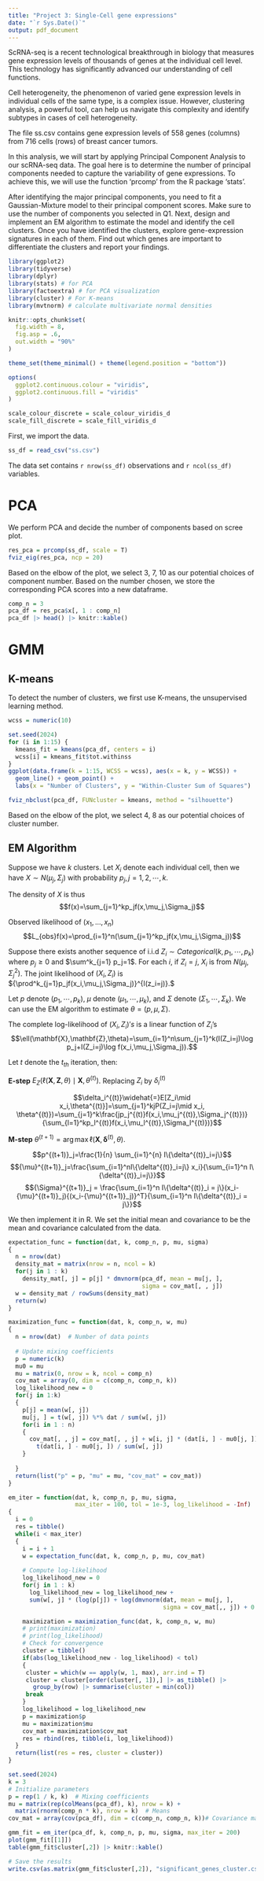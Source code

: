 ---
title: "Project 3: Single-Cell gene expressions"
date: "`r Sys.Date()`"
output: pdf_document
---

ScRNA-seq is a recent technological breakthrough in biology that measures gene expression levels of thousands of genes at the individual cell level. This technology has significantly advanced our understanding of cell functions.

Cell heterogeneity, the phenomenon of varied gene expression levels in individual cells of the same type, is a complex issue. However, clustering analysis, a powerful tool, can help us navigate this complexity and identify subtypes in cases of cell heterogeneity.

The file ss.csv contains gene expression levels of 558 genes (columns) from 716 cells (rows) of breast cancer tumors.

In this analysis, we will start by applying Principal Component Analysis to our scRNA-seq data. The goal here is to determine the number of principal components needed to capture the variability of gene expressions. To achieve this, we will use the function 'prcomp' from the R package 'stats'.

After identifying the major principal components, you need to fit a Gaussian-Mixture model to their principal component scores. Make sure to use the number of components you selected in Q1. Next, design and implement an EM algorithm to estimate the model and identify the cell clusters. Once you have identified the clusters, explore gene-expression signatures in each of them. Find out which genes are important to differentiate the clusters and report your findings.

```{r, include = F}
library(ggplot2)
library(tidyverse)
library(dplyr)
library(stats) # for PCA
library(factoextra) # for PCA visualization
library(cluster) # For K-means
library(mvtnorm) # calculate multivariate normal densities

knitr::opts_chunk$set(
  fig.width = 8,
  fig.asp = .6,
  out.width = "90%"
)

theme_set(theme_minimal() + theme(legend.position = "bottom"))

options(
  ggplot2.continuous.colour = "viridis",
  ggplot2.continuous.fill = "viridis"
)

scale_colour_discrete = scale_colour_viridis_d
scale_fill_discrete = scale_fill_viridis_d
```

First, we import the data.

```{r}
ss_df = read_csv("ss.csv")
```

The data set contains `r nrow(ss_df)` observations and `r ncol(ss_df)` variables.

# PCA

We perform PCA and decide the number of components based on scree plot.

```{r}
res_pca = prcomp(ss_df, scale = T)
fviz_eig(res_pca, ncp = 20)
```

Based on the elbow of the plot, we select 3, 7, 10 as our potential choices of component number. Based on the number chosen, we store the corresponding PCA scores into a new dataframe.

```{r}
comp_n = 3
pca_df = res_pca$x[, 1 : comp_n]
pca_df |> head() |> knitr::kable()
```

# GMM

## K-means

To detect the number of clusters, we first use K-means, the unsupervised learning method.

```{r}
wcss = numeric(10)

set.seed(2024)
for (i in 1:15) {
  kmeans_fit = kmeans(pca_df, centers = i)
  wcss[i] = kmeans_fit$tot.withinss
}
ggplot(data.frame(k = 1:15, WCSS = wcss), aes(x = k, y = WCSS)) +
  geom_line() + geom_point() +
  labs(x = "Number of Clusters", y = "Within-Cluster Sum of Squares")

fviz_nbclust(pca_df, FUNcluster = kmeans, method = "silhouette")
```

Based on the elbow of the plot, we select 4, 8 as our potential choices of cluster number.

## EM Algorithm

Suppose we have $k$ clusters. Let $X_i$ denote each individual cell, then we have $X\sim N(\mu_j,\Sigma_j)$ with probability $p_j,\,j=1,2,\cdots,k.$

The density of $X$ is thus
$$f(x)=\sum_{j=1}^kp_jf(x,\mu_j,\Sigma_j)$$

Observed likelihood of $(x_1,...,x_n)$
$$L_{obs}f(x)=\prod_{i=1}^n(\sum_{j=1}^kp_jf(x,\mu_j,\Sigma_j))$$

Suppose there exists another sequence of i.i.d $Z_i\sim Categorical(k,p_1,\cdots,p_k)$ where $p_j\geq 0$ and $\sum^k_{j=1} p_j=1$. For each $i$, if $Z_{i}=j$, $X_i$ is from $N(\mu_j,\Sigma_j^2)$. The joint likelihood of $(X_i,\,Z_i)$ is ${\prod^k_{j=1}p_jf(x_i,\mu_j,\Sigma_j)}^{I(z_i=j)}.$

Let $p$ denote $(p_1,\cdots,p_k)$, $\mu$ denote $(\mu_1,\cdots,\mu_k)$, and $\Sigma$ denote $(\Sigma_1,\cdots,\Sigma_k)$. We can use the EM algorithm to estimate $\theta=(p,\mu,\Sigma)$.

The complete log-likelihood of $(X_i, Z_i)'s$ is a linear function of $Z_i$'s
$$\ell(\mathbf{X},\mathbf{Z},\theta)=\sum_{i=1}^n\sum_{j=1}^k(I(Z_i=j)\log p_j+I(Z_i=j)\log f(x_i,\mu_j,\Sigma_j)).$$

Let $t$ denote the $t_{th}$ iteration, then:

**E-step** $E_Z(\ell(\mathbf{X},\mathbf{Z},\theta) \mid  \mathbf{X}, \theta^{(t)})$. Replacing $Z_i$ by $\delta_i^{(t)}$

$$\delta_i^{(t)}\widehat{=}E[Z_i\mid x_i,\theta^{(t)}]=\sum_{j=1}^kjP(Z_i=j\mid x_i,  \theta^{(t)})=\sum_{j=1}^k\frac{jp_j^{(t)}f(x_i,\mu_j^{(t)},\Sigma_j^{(t)})}{\sum_{l=1}^kp_l^{(t)}f(x_i,\mu_l^{(t)},\Sigma_l^{(t)})}$$

**M-step** $\theta^{(t+1)} = \arg\max\ell( \mathbf{X}, \mathbf{\delta}^{(t)}, \theta )$. 

$$p^{(t+1)}_j=\frac{1}{n} \sum_{i=1}^{n} I\{\delta^{(t)}_i=j\}$$
$${\mu}^{(t+1)}_j=\frac{\sum_{i=1}^nI\{\delta^{(t)}_i=j\} x_i}{\sum_{i=1}^n I\{\delta^{(t)}_i=j\}}$$
$${\Sigma}^{(t+1)}_j =  \frac{\sum_{i=1}^n I\{\delta^{(t)}_i = j\}(x_i-{\mu}^{(t+1)}_j){(x_i-{\mu}^{(t+1)}_j)}^T}{\sum_{i=1}^n I\{\delta^{(t)}_i = j\}}$$

We then implement it in R. We set the initial mean and covariance to be the mean and covariance calculated from the data.

```{r}
expectation_func = function(dat, k, comp_n, p, mu, sigma)
{
  n = nrow(dat)
  density_mat = matrix(nrow = n, ncol = k)
  for(j in 1 : k)
    density_mat[, j] = p[j] * dmvnorm(pca_df, mean = mu[j, ],
                                      sigma = cov_mat[, , j])
  w = density_mat / rowSums(density_mat)
  return(w)
}

maximization_func = function(dat, k, comp_n, w, mu)
{
  n = nrow(dat)  # Number of data points
  
  # Update mixing coefficients
  p = numeric(k)
  mu0 = mu
  mu = matrix(0, nrow = k, ncol = comp_n)
  cov_mat = array(0, dim = c(comp_n, comp_n, k))
  log_likelihood_new = 0
  for(j in 1:k)
  {
    p[j] = mean(w[, j])
    mu[j, ] = t(w[, j]) %*% dat / sum(w[, j])
    for(i in 1 : n)
    {
      cov_mat[, , j] = cov_mat[, , j] + w[i, j] * (dat[i, ] - mu0[j, ])  %*%
        t(dat[i, ] - mu0[j, ]) / sum(w[, j])
    }
    
  }
  return(list("p" = p, "mu" = mu, "cov_mat" = cov_mat))
}

em_iter = function(dat, k, comp_n, p, mu, sigma, 
                   max_iter = 100, tol = 1e-3, log_likelihood = -Inf)
{
  i = 0
  res = tibble()
  while(i < max_iter)
  {
    i = i + 1
    w = expectation_func(dat, k, comp_n, p, mu, cov_mat)
    
    # Compute log-likelihood
    log_likelihood_new = 0
    for(j in 1 : k)
      log_likelihood_new = log_likelihood_new + 
      sum(w[, j] * (log(p[j]) + log(dmvnorm(dat, mean = mu[j, ], 
                                            sigma = cov_mat[,, j]) + 0.0001)))

    maximization = maximization_func(dat, k, comp_n, w, mu)
    # print(maximization)
    # print(log_likelihood)
    # Check for convergence
    cluster = tibble()
    if(abs(log_likelihood_new - log_likelihood) < tol)
    {
     cluster = which(w == apply(w, 1, max), arr.ind = T)
     cluster = cluster[order(cluster[, 1]),] |> as_tibble() |>
       group_by(row) |> summarise(cluster = min(col))
     break
    }
    log_likelihood = log_likelihood_new
    p = maximization$p
    mu = maximization$mu
    cov_mat = maximization$cov_mat
    res = rbind(res, tibble(i, log_likelihood))
  }
  return(list(res = res, cluster = cluster))
}
```

```{r}
set.seed(2024)
k = 3
# Initialize parameters
p = rep(1 / k, k)  # Mixing coefficients
mu = matrix(rep(colMeans(pca_df), k), nrow = k) +
  matrix(rnorm(comp_n * k), nrow = k)  # Means
cov_mat = array(cov(pca_df), dim = c(comp_n, comp_n, k))# Covariance matrices

gmm_fit = em_iter(pca_df, k, comp_n, p, mu, sigma, max_iter = 200)
plot(gmm_fit[[1]])
table(gmm_fit$cluster[,2]) |> knitr::kable()

# Save the results
write.csv(as.matrix(gmm_fit$cluster[,2]), "significant_genes_cluster.csv", row.names = FALSE)
```


